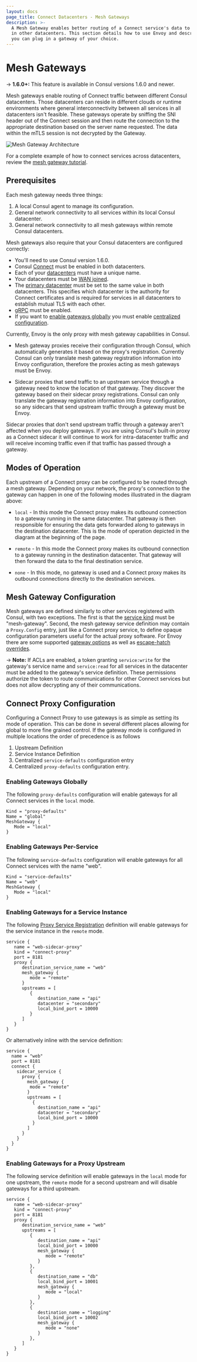 ```yaml
---
layout: docs
page_title: Connect Datacenters - Mesh Gateways
description: >-
  A Mesh Gateway enables better routing of a Connect service's data to upstreams
  in other datacenters. This section details how to use Envoy and describes how
  you can plug in a gateway of your choice.
---
```


# Mesh Gateways

-> **1.6.0+:** This feature is available in Consul versions 1.6.0 and newer.

Mesh gateways enable routing of Connect traffic between different Consul datacenters. Those datacenters
can reside in different clouds or runtime environments where general interconnectivity between all services
in all datacenters isn't feasible. These gateways operate by sniffing the SNI header out of the Connect session
and then route the connection to the appropriate destination based on the server name requested. The data
within the mTLS session is not decrypted by the Gateway.

![Mesh Gateway Architecture](/img/mesh-gateways.png)

For a complete example of how to connect services across datacenters,
review the [mesh gateway tutorial](https://learn.hashicorp.com/tutorials/consul/service-mesh-gateways).

## Prerequisites

Each mesh gateway needs three things:

1. A local Consul agent to manage its configuration.
2. General network connectivity to all services within its local Consul datacenter.
3. General network connectivity to all mesh gateways within remote Consul datacenters.

Mesh gateways also require that your Consul datacenters are configured correctly:

- You'll need to use Consul version 1.6.0.
- Consul [Connect](/docs/agent/options#connect) must be enabled in both datacenters.
- Each of your [datacenters](/docs/agent/options#datacenter) must have a unique name.
- Your datacenters must be [WAN joined](https://learn.hashicorp.com/tutorials/consul/federarion-gossip-wan).
- The [primary datacenter](/docs/agent/options#primary_datacenter) must be set to the same value in both datacenters. This specifies which datacenter is the authority for Connect certificates and is required for services in all datacenters to establish mutual TLS with each other.
- [gRPC](/docs/agent/options#grpc_port) must be enabled.
- If you want to [enable gateways globally](/docs/connect/mesh-gateway#enabling-gateways-globally) you must enable [centralized configuration](/docs/agent/options#enable_central_service_config).

Currently, Envoy is the only proxy with mesh gateway capabilities in Consul.

- Mesh gateway proxies receive their configuration through Consul, which
  automatically generates it based on the proxy's registration. Currently Consul
  can only translate mesh gateway registration information into Envoy
  configuration, therefore the proxies acting as mesh gateways must be Envoy.

- Sidecar proxies that send traffic to an upstream service through a gateway
  need to know the location of that gateway. They discover the gateway based on
  their sidecar proxy registrations. Consul can only translate the gateway
  registration information into Envoy configuration, so any sidecars that send
  upstream traffic through a gateway must be Envoy.

Sidecar proxies that don't send upstream traffic through a gateway aren't
affected when you deploy gateways. If you are using Consul's built-in proxy as a
Connect sidecar it will continue to work for intra-datacenter traffic and will
receive incoming traffic even if that traffic has passed through a gateway.

## Modes of Operation

Each upstream of a Connect proxy can be configured to be routed through a mesh gateway. Depending on
your network, the proxy's connection to the gateway can happen in one of the following modes
illustrated in the diagram above:

- `local` - In this mode the Connect proxy makes its outbound connection to a gateway running in the
  same datacenter. That gateway is then responsible for ensuring the data gets forwarded along to
  gateways in the destination datacenter. This is the mode of operation depicted in the diagram at
  the beginning of the page.

- `remote` - In this mode the Connect proxy makes its outbound connection to a gateway running in the
  destination datacenter. That gateway will then forward the data to the final destination service.

- `none` - In this mode, no gateway is used and a Connect proxy makes its outbound connections directly
  to the destination services.

## Mesh Gateway Configuration

Mesh gateways are defined similarly to other services registered with Consul, with two exceptions.
The first is that the [service kind](/api/agent/service#kind) must be "mesh-gateway". Second,
the mesh gateway service definition may contain a `Proxy.Config` entry, just like a
Connect proxy service, to define opaque configuration parameters useful for the actual proxy software.
For Envoy there are some supported [gateway options](/docs/connect/proxies/envoy#gateway-options) as well as
[escape-hatch overrides](/docs/connect/proxies/envoy#escape-hatch-overrides).

-> **Note:** If ACLs are enabled, a token granting `service:write` for the gateway's service name
and `service:read` for all services in the datacenter must be added to the gateway's service definition.
These permissions authorize the token to route communications for other Connect services but does not
allow decrypting any of their communications.

## Connect Proxy Configuration

Configuring a Connect Proxy to use gateways is as simple as setting its mode of operation. This can be done
in several different places allowing for global to more fine grained control. If the gateway mode is configured
in multiple locations the order of precedence is as follows

1. Upstream Definition
2. Service Instance Definition
3. Centralized `service-defaults` configuration entry
4. Centralized `proxy-defaults` configuration entry.

### Enabling Gateways Globally

The following `proxy-defaults` configuration will enable gateways for all Connect services in the `local` mode.

```hcl
Kind = "proxy-defaults"
Name = "global"
MeshGateway {
   Mode = "local"
}
```

### Enabling Gateways Per-Service

The following `service-defaults` configuration will enable gateways for all Connect services with the name "web".

```hcl
Kind = "service-defaults"
Name = "web"
MeshGateway {
   Mode = "local"
}
```

### Enabling Gateways for a Service Instance

The following [Proxy Service Registration](/docs/connect/registration/service-registration)
definition will enable gateways for the service instance in the `remote` mode.

```hcl
service {
   name = "web-sidecar-proxy"
   kind = "connect-proxy"
   port = 8181
   proxy {
      destination_service_name = "web"
      mesh_gateway {
         mode = "remote"
      }
      upstreams = [
         {
            destination_name = "api"
            datacenter = "secondary"
            local_bind_port = 10000
         }
      ]
   }
}
```

Or alternatively inline with the service definition:

```hcl
service {
  name = "web"
  port = 8181
  connect {
    sidecar_service {
      proxy {
        mesh_gateway {
         mode = "remote"
        }
        upstreams = [
          {
            destination_name = "api"
            datacenter = "secondary"
            local_bind_port = 10000
          }
        ]
      }
    }
  }
}
```

### Enabling Gateways for a Proxy Upstream

The following service definition will enable gateways in the `local` mode for one upstream, the `remote` mode
for a second upstream and will disable gateways for a third upstream.

```hcl
service {
   name = "web-sidecar-proxy"
   kind = "connect-proxy"
   port = 8181
   proxy {
      destination_service_name = "web"
      upstreams = [
         {
            destination_name = "api"
            local_bind_port = 10000
            mesh_gateway {
               mode = "remote"
            }
         },
         {
            destination_name = "db"
            local_bind_port = 10001
            mesh_gateway {
               mode = "local"
            }
         },
         {
            destination_name = "logging"
            local_bind_port = 10002
            mesh_gateway {
               mode = "none"
            }
         },
      ]
   }
}
```
